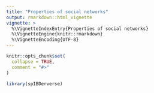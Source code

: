 ```yaml
---
title: "Properties of social networks"
output: rmarkdown::html_vignette
vignette: >
  %\VignetteIndexEntry{Properties of social networks}
  %\VignetteEngine{knitr::rmarkdown}
  %\VignetteEncoding{UTF-8}
---
```


```r
knitr::opts_chunk$set(
  collapse = TRUE,
  comment = "#>"
)
```

```r
library(spIBDerverse)
```
